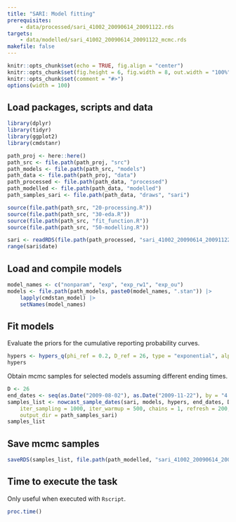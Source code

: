 ```yaml
---
title: "SARI: Model fitting"
prerequisites:
    - data/processed/sari_41002_20090614_20091122.rds
targets:
    - data/modelled/sari_41002_20090614_20091122_mcmc.rds
makefile: false
---
```


```r
knitr::opts_chunk$set(echo = TRUE, fig.align = "center")
knitr::opts_chunk$set(fig.height = 6, fig.width = 8, out.width = "100%")
knitr::opts_chunk$set(comment = "#>")
options(width = 100)
```

## Load packages, scripts and data

```r
library(dplyr)
library(tidyr)
library(ggplot2)
library(cmdstanr)

path_proj <- here::here()
path_src <- file.path(path_proj, "src")
path_models <- file.path(path_src, "models")
path_data <- file.path(path_proj, "data")
path_processed <- file.path(path_data, "processed")
path_modelled <- file.path(path_data, "modelled")
path_samples_sari <- file.path(path_data, "draws", "sari")

source(file.path(path_src, "20-processing.R"))
source(file.path(path_src, "30-eda.R"))
source(file.path(path_src, "fit_function.R"))
source(file.path(path_src, "50-modelling.R"))

sari <- readRDS(file.path(path_processed, "sari_41002_20090614_20091122.rds"))
range(sari$date)
```

## Load and compile models

```r
model_names <- c("nonparam", "exp", "exp_rw1", "exp_ou")
models <- file.path(path_models, paste0(model_names, ".stan")) |>
    lapply(cmdstan_model) |>
    setNames(model_names)
```

## Fit models

Evaluate the priors for the cumulative reporting probability curves.

```r
hypers <- hypers_q(phi_ref = 0.2, D_ref = 26, type = "exponential", alpha_phi = 1.4, sd_log_b = 0.5, delay_seq = 0:26)
hypers
```

Obtain mcmc samples for selected models assuming different ending times.

```r
D <- 26
end_dates <- seq(as.Date("2009-08-02"), as.Date("2009-11-22"), by = "4 week")
samples_list <- nowcast_sample_dates(sari, models, hypers, end_dates, D,
    iter_sampling = 1000, iter_warmup = 500, chains = 1, refresh = 200, thin = 1,
    output_dir = path_samples_sari)
samples_list
```

## Save mcmc samples

```r
saveRDS(samples_list, file.path(path_modelled, "sari_41002_20090614_20091122_mcmc.rds"))
```

## Time to execute the task

Only useful when executed with `Rscript`.

```r
proc.time()
```

